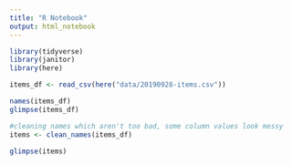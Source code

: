 ```yaml
---
title: "R Notebook"
output: html_notebook
---
```


```r
library(tidyverse)
library(janitor)
library(here)
```
```r
items_df <- read_csv(here("data/20190928-items.csv"))
```
```r
names(items_df)
glimpse(items_df)
```
```r
#cleaning names which aren't too bad, some column values look messy
items <- clean_names(items_df)

glimpse(items)

```

